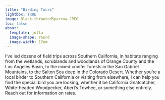 ```yaml
---
title: "Birding Tours"
lightbox: TRUE
image: Black-throatedSparrow.JPEG
toc: false
about: 
  template: jolla
  image-shape: round
  image-width: 17em
---
```


I've led dozens of field trips across Southern California, in habitats ranging from the wetlands, scrublands and woodlands of Orange County and the Los Angeles Basin, to the mixed conifer forests in the San Gabriel Mountains, to the Salton Sea deep in the Colorado Desert. Whether you're a local birder to Southern California or visiting from elsewhere, I can help you find the special bird you are looking, whether it be California Gnatcatcher, White-headed Woodpecker, Abert's Towhee, or something else entirely. Reach out for information on rates.
